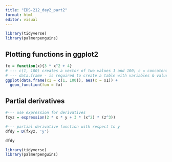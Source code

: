 ```yaml
---
title: "EDS-212_day2_part2"
format: html
editor: visual
---
```


```r
library(tidyverse)
library(palmerpenguins)
```

## Plotting functions in ggplot2

```r
fx = function(x){3 * x^2 + 4}
# --- c(1, 100) creates a vector of two values 1 and 100; c = concatenate function
# --- data.frame - is required to create a table with variables & values
ggplot(data.frame(x1 = c(1, 100)), aes(x = x1)) + 
  geom_function(fun = fx)
```

## Partial derivatives

```r
#--- use expression for derivatives
fxyz = expression(2 * x * y + 3 * (x^2) * (z^3))

#--- partial derivative function with respect to y
dfdy = D(fxyz, 'y')

dfdy
```

```r
library(tidyverse)
library(palmerpenguins)
```
